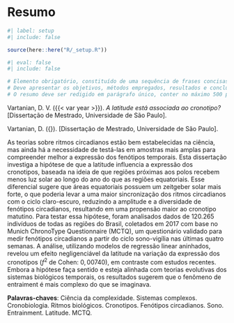 <!-- %:::% .common h1 begin %:::% -->
# Resumo {.unnumbered}
<!-- %:::% .common h1 end %:::% -->

```r
#| label: setup
#| include: false

source(here::here("R/_setup.R"))
```

```r
#| eval: false
#| include: false

# Elemento obrigatório, constituído de uma sequência de frases concisas e objetivas, em forma de texto.
# Deve apresentar os objetivos, métodos empregados, resultados e conclusões.
# O resumo deve ser redigido em parágrafo único, conter no máximo 500 palavras e ser seguido dos termos representativos do conteúdo do trabalho (palavras-chave ou descritores), preferencialmente de acordo com o Vocabulário Controlado do SIBI/USP (UNIVERSIDADE DE SÃO PAULO, 2006). Deve ser precedido da referência do documento e elaborado de acordo com a ABNT NBR 6028 (ASSOCIAÇÃO BRASILEIRA DE NORMAS TÉCNICAS, 2003).
```

Vartanian, D. V. ({{< var year >}}). _A latitude está associada ao cronotipo?_ [Dissertação de Mestrado, Universidade de São Paulo].

::: {.content-visible when-format="pdf"}
<!-- %:::% foreign-abstract reference begin %:::% -->
Vartanian, D. ({\imprimirdata}). \textit{A latitude está associada ao cronotipo?} [Dissertação de Mestrado, Universidade de São Paulo].
<!-- %:::% foreign-abstract reference end %:::% -->
:::

<!-- %:::% foreign-abstract body begin %:::% -->
As teorias sobre ritmos circadianos estão bem estabelecidas na ciência, mas ainda há a necessidade de testá-las em amostras mais amplas para compreender melhor a expressão dos fenótipos temporais. Esta dissertação investiga a hipótese de que a latitude influencia a expressão dos cronotipos, baseada na ideia de que regiões próximas aos polos recebem menos luz solar ao longo do ano do que as regiões equatoriais. Esse diferencial sugere que áreas equatoriais possuem um zeitgeber solar mais forte, o que poderia levar a uma maior sincronização dos ritmos circadianos com o ciclo claro-escuro, reduzindo a amplitude e a diversidade de fenótipos circadianos, resultando em uma propensão maior ao cronotipo matutino. Para testar essa hipótese, foram analisados dados de $120.265$ indivíduos de todas as regiões do Brasil, coletados em 2017 com base no Munich ChronoType Questionnaire (MCTQ), um questionário validado para medir fenótipos circadianos a partir do ciclo sono-vigília nas últimas quatro semanas. A análise, utilizando modelos de regressão linear aninhados, revelou um efeito negligenciável da latitude na variação da expressão dos cronotipos ($f^2$ de Cohen: $0,00740$), em contraste com estudos recentes. Embora a hipótese faça sentido e esteja alinhada com teorias evolutivas dos sistemas biológicos temporais, os resultados sugerem que o fenômeno de entraiment é mais complexo do que se imaginava.
<!-- %:::% foreign-abstract body end %:::% -->

__Palavras-chaves__: Ciência da complexidade. Sistemas complexos. Cronobiologia. Ritmos biológicos. Cronotipos. Fenótipos circadianos. Sono. Entrainment. Latitude. MCTQ.

::: {.content-visible when-format="pdf"}
<!-- %:::% foreign-abstract keywords begin %:::% -->
\begin{tabular}{p{3.6cm} p{12.3cm}}
  \textbf{Palavras-chaves}: &  Ciência da complexidade. Sistemas complexos. Cronobiologia. Ritmos biológicos. Cronotipos. Fenótipos circadianos. Sono. Entrainment. Latitude. MCTQ.
\end{tabular}
<!-- %:::% foreign-abstract keywords end %:::% -->
:::

